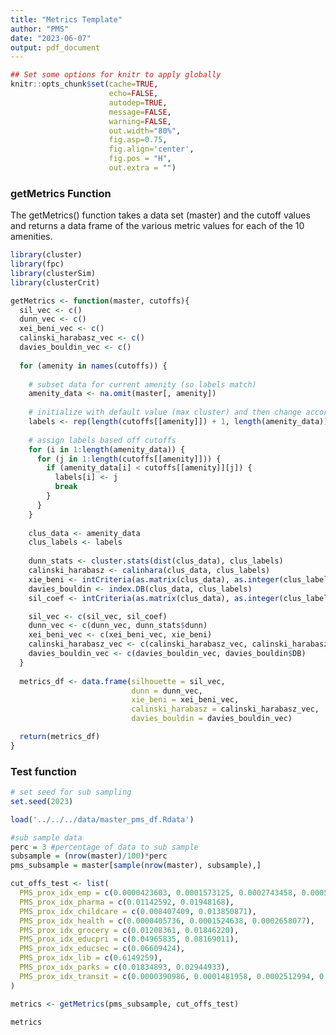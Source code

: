 ```yaml
---
title: "Metrics Template"
author: "PMS"
date: "2023-06-07"
output: pdf_document
---
```


```r
## Set some options for knitr to apply globally
knitr::opts_chunk$set(cache=TRUE,
                      echo=FALSE,
                      autodep=TRUE,
                      message=FALSE,
                      warning=FALSE,
                      out.width="80%",
                      fig.asp=0.75,
                      fig.align='center',
                      fig.pos = "H", 
                      out.extra = "")
```

### getMetrics Function

The getMetrics() function takes a data set (master) and the cutoff values and returns a data frame of the various metric values for each of the 10 amenities.

```r
library(cluster)
library(fpc)
library(clusterSim)
library(clusterCrit)

getMetrics <- function(master, cutoffs){
  sil_vec <- c()
  dunn_vec <- c()
  xei_beni_vec <- c()
  calinski_harabasz_vec <- c()
  davies_bouldin_vec <- c()
  
  for (amenity in names(cutoffs)) {
    
    # subset data for current amenity (so labels match)
    amenity_data <- na.omit(master[, amenity])
    
    # initialize with default value (max cluster) and then change according to the condition
    labels <- rep(length(cutoffs[[amenity]]) + 1, length(amenity_data))
    
    # assign labels based off cutoffs
    for (i in 1:length(amenity_data)) {
      for (j in 1:length(cutoffs[[amenity]])) {
        if (amenity_data[i] < cutoffs[[amenity]][j]) {  
          labels[i] <- j
          break
        }
      }
    }
    
    clus_data <- amenity_data
    clus_labels <- labels
    
    dunn_stats <- cluster.stats(dist(clus_data), clus_labels)
    calinski_harabasz <- calinhara(clus_data, clus_labels)
    xie_beni <- intCriteria(as.matrix(clus_data), as.integer(clus_labels), 'Xie_Beni')$xie_beni
    davies_bouldin <- index.DB(clus_data, clus_labels)
    sil_coef <- intCriteria(as.matrix(clus_data), as.integer(clus_labels),'Silhouette')$silhouette

    sil_vec <- c(sil_vec, sil_coef)
    dunn_vec <- c(dunn_vec, dunn_stats$dunn)
    xei_beni_vec <- c(xei_beni_vec, xie_beni)
    calinski_harabasz_vec <- c(calinski_harabasz_vec, calinski_harabasz)
    davies_bouldin_vec <- c(davies_bouldin_vec, davies_bouldin$DB)
  }
  
  metrics_df <- data.frame(silhouette = sil_vec,
                           dunn = dunn_vec,
                           xie_beni = xei_beni_vec,
                           calinski_harabasz = calinski_harabasz_vec,
                           davies_bouldin = davies_bouldin_vec)

  return(metrics_df)
}
```

### Test function

```r
# set seed for sub sampling
set.seed(2023)

load('../../../data/master_pms_df.Rdata')

#sub sample data
perc = 3 #percentage of data to sub sample
subsample = (nrow(master)/100)*perc 
pms_subsample = master[sample(nrow(master), subsample),]

cut_offs_test <- list(
  PMS_prox_idx_emp = c(0.0000423603, 0.0001573125, 0.0002743458, 0.0005010775),
  PMS_prox_idx_pharma = c(0.01142592, 0.01948168),
  PMS_prox_idx_childcare = c(0.008407409, 0.013850871),
  PMS_prox_idx_health = c(0.0000405736, 0.0001524638, 0.0002658077),
  PMS_prox_idx_grocery = c(0.01208361, 0.01846220),
  PMS_prox_idx_educpri = c(0.04965835, 0.08169011),
  PMS_prox_idx_educsec = c(0.06609424),
  PMS_prox_idx_lib = c(0.6149259),
  PMS_prox_idx_parks = c(0.01834893, 0.02944933),
  PMS_prox_idx_transit = c(0.0000390986, 0.0001481958, 0.0002512994, 0.0003514904)
)

metrics <- getMetrics(pms_subsample, cut_offs_test)
```

```r
metrics
```